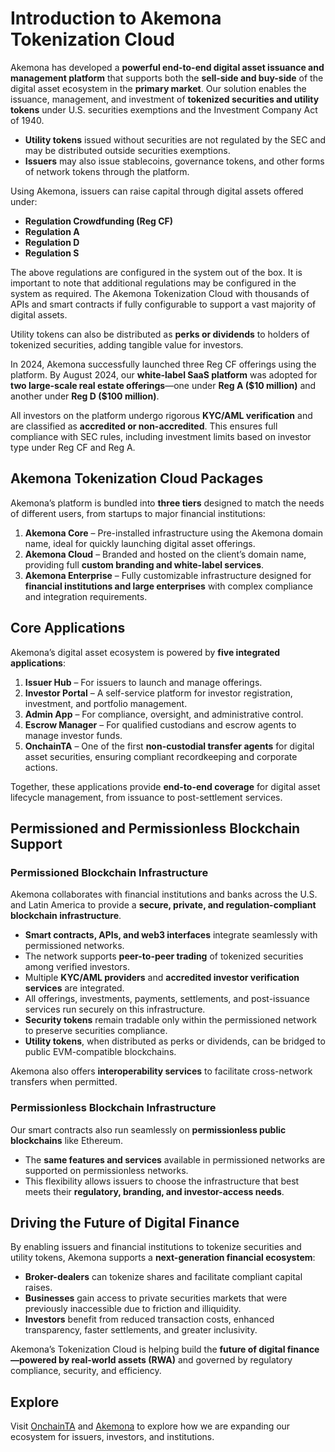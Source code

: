 

# Introduction to Akemona Tokenization Cloud

Akemona has developed a **powerful end-to-end digital asset issuance and management platform** that supports both the **sell-side and buy-side** of the digital asset ecosystem in the **primary market**. Our solution enables the issuance, management, and investment of **tokenized securities and utility tokens** under U.S. securities exemptions and the Investment Company Act of 1940.

* **Utility tokens** issued without securities are not regulated by the SEC and may be distributed outside securities exemptions.
* **Issuers** may also issue stablecoins, governance tokens, and other forms of network tokens through the platform.

Using Akemona, issuers can raise capital through digital assets offered under:

* **Regulation Crowdfunding (Reg CF)**
* **Regulation A**
* **Regulation D**
* **Regulation S**

The above regulations are configured in the system out of the box. It is important to note that additional regulations may be configured in the system as required. The Akemona Tokenization Cloud with thousands of APIs and smart contracts if fully configurable to support a vast majority of digital assets.

Utility tokens can also be distributed as **perks or dividends** to holders of tokenized securities, adding tangible value for investors.

In 2024, Akemona successfully launched three Reg CF offerings using the platform. By August 2024, our **white-label SaaS platform** was adopted for **two large-scale real estate offerings**—one under **Reg A (\$10 million)** and another under **Reg D (\$100 million)**.

All investors on the platform undergo rigorous **KYC/AML verification** and are classified as **accredited or non-accredited**. This ensures full compliance with SEC rules, including investment limits based on investor type under Reg CF and Reg A.



## Akemona Tokenization Cloud Packages

Akemona’s platform is bundled into **three tiers** designed to match the needs of different users, from startups to major financial institutions:

1. **Akemona Core** – Pre-installed infrastructure using the Akemona domain name, ideal for quickly launching digital asset offerings.
2. **Akemona Cloud** – Branded and hosted on the client’s domain name, providing full **custom branding and white-label services**.
3. **Akemona Enterprise** – Fully customizable infrastructure designed for **financial institutions and large enterprises** with complex compliance and integration requirements.



## Core Applications

Akemona’s digital asset ecosystem is powered by **five integrated applications**:

1. **Issuer Hub** – For issuers to launch and manage offerings.
2. **Investor Portal** – A self-service platform for investor registration, investment, and portfolio management.
3. **Admin App** – For compliance, oversight, and administrative control.
4. **Escrow Manager** – For qualified custodians and escrow agents to manage investor funds.
5. **OnchainTA** – One of the first **non-custodial transfer agents** for digital asset securities, ensuring compliant recordkeeping and corporate actions.

Together, these applications provide **end-to-end coverage** for digital asset lifecycle management, from issuance to post-settlement services.



## Permissioned and Permissionless Blockchain Support

### Permissioned Blockchain Infrastructure

Akemona collaborates with financial institutions and banks across the U.S. and Latin America to provide a **secure, private, and regulation-compliant blockchain infrastructure**.

* **Smart contracts, APIs, and web3 interfaces** integrate seamlessly with permissioned networks.
* The network supports **peer-to-peer trading** of tokenized securities among verified investors.
* Multiple **KYC/AML providers** and **accredited investor verification services** are integrated.
* All offerings, investments, payments, settlements, and post-issuance services run securely on this infrastructure.
* **Security tokens** remain tradable only within the permissioned network to preserve securities compliance.
* **Utility tokens**, when distributed as perks or dividends, can be bridged to public EVM-compatible blockchains.

Akemona also offers **interoperability services** to facilitate cross-network transfers when permitted.

### Permissionless Blockchain Infrastructure

Our smart contracts also run seamlessly on **permissionless public blockchains** like Ethereum.

* The **same features and services** available in permissioned networks are supported on permissionless networks.
* This flexibility allows issuers to choose the infrastructure that best meets their **regulatory, branding, and investor-access needs**.



## Driving the Future of Digital Finance

By enabling issuers and financial institutions to tokenize securities and utility tokens, Akemona supports a **next-generation financial ecosystem**:

* **Broker-dealers** can tokenize shares and facilitate compliant capital raises.
* **Businesses** gain access to private securities markets that were previously inaccessible due to friction and illiquidity.
* **Investors** benefit from reduced transaction costs, enhanced transparency, faster settlements, and greater inclusivity.

Akemona’s Tokenization Cloud is helping build the **future of digital finance—powered by real-world assets (RWA)** and governed by regulatory compliance, security, and efficiency.



## Explore

Visit [OnchainTA](https://onchainta.com) and [Akemona](https://akemona.com) to explore how we are expanding our ecosystem for issuers, investors, and institutions.
